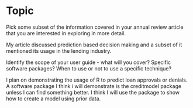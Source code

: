# Topic

Pick some subset of the information covered in your annual review article that you are interested in exploring in more detail. 

My article discussed prediction based decision making and a subset of it mentioned its usage in the lending industry. 

Identify the scope of your user guide - what will you cover? Specific software packages? When to use or not to use a specific technique?

I plan on demonstrating the usage of R to predict loan approvals or denials. A software package I think i will demonstrate is the creditmodel package unless I can find something better. I think I will use the package to show how to create a model using prior data.
